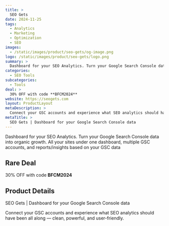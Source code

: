 ```yaml
---
title: >
  SEO Gets
date: 2024-11-25
tags:
  - Analytics
  - Marketing
  - Optimization
  - SEO
images:
  - /static/images/product/seo-gets/og-image.png
logo: /static/images/product/seo-gets/logo.png
summary: >
  Dashboard for your SEO Analytics. Turn your Google Search Console data into organic growth. All your sites under one dashboard, multiple GSC accounts, and reports/insights based on your GSC data
categories:
  - SEO Tools
subcategories:
  - Tools
deal: >
  30% OFF with code **BFCM2024**
website: https://seogets.com
layout: ProductLayout
metaDescription: >
  Connect your GSC accounts and experience what SEO analytics should have been all along — clean, powerful, and user-friendly.
metaTitle: >
  SEO Gets | Dashboard for your Google Search Console data
---
```

Dashboard for your SEO Analytics. Turn your Google Search Console data into organic growth. All your sites under one dashboard, multiple GSC accounts, and reports/insights based on your GSC data

## Rare Deal

30% OFF with code **BFCM2024**

## Product Details

SEO Gets | Dashboard for your Google Search Console data

Connect your GSC accounts and experience what SEO analytics should have been all along — clean, powerful, and user-friendly.
